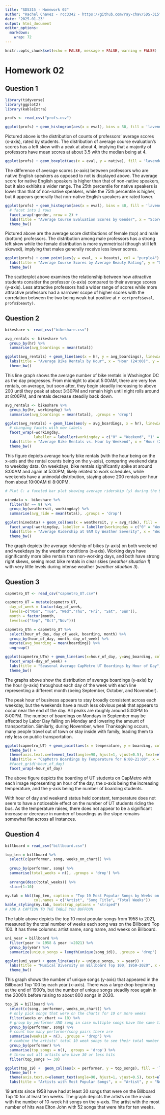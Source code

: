 ---
title: "SDS315 - Homework 02"
author: "Rachel Chavez - rcc3342 - https://github.com/ray-chav/SDS-315"
date: "2025-01-23"
output: html_document
editor_options: 
  markdown: 
    wrap: 72
---

```{r setup, include=FALSE}
knitr::opts_chunk$set(echo = FALSE, message = FALSE, warning = FALSE)
```

# Homework 02

## **Question 1**

```{r read1}

library(tidyverse)
library(ggplot2)
library(kableExtra)

profs <- read_csv("profs.csv")

```

```{r A1}

ggplot(profs) + geom_histogram(aes(x = eval), bins = 30, fill = 'lavender', col = 'black') + labs(title = "UT Austin Professors' Average Course Evaluation Scores", x = "Score", y = "Count") + theme_bw()

```

Pictured above is the distribution of counts of professors' average
scores (x-axis), rated by students. The distribution of average course
evaluation's scores has a left skew with a peak at about 4, implying
that a majority of professors have mean scores at about 3.5 with the
median being at 4.

```{r B1}

ggplot(profs) + geom_boxplot(aes(x = eval, y = native), fill = 'lavender') + labs(title = "Average Course Evaluation Scores by Native Language", x = "Score", y = "Is the Professor a Native English Speaker?") + scale_y_discrete(labels = c("yes" = "Yes", "no" = "No")) + xlim(0, 5) + theme_bw()

```

The difference of average scores (x-axis) between professors who are
native English speakers as opposed to not is displayed above. The
average score for native English speakers is higher than that of
non-native speakers, but it also exhibits a wider range. The 25th
percentile for native speakers is lower than that of non-native
speakers, while the 75th percentile is higher, but it appears generally
that non-native English speakers are rated lower.

```{r C1}

ggplot(profs) + geom_histogram(aes(x = eval), bins = 40, fill = 'lavender', col = "black") +
  # facet into 2 rows
  facet_wrap(~gender, nrow = 2) + 
  labs(title = "Average Course Evaluation Scores by Gender", x = "Score", y = "Count") +
  theme_bw()

```

Pictured above are the average score distributions of female (top) and
male (bottom) professors. The distribution among male professors has a
strong left skew while the female distribution is more symmetrical
(though still left skewed), implying that males generally receive less
lower scores.

```{r D1}

ggplot(profs) + geom_point(aes(y = eval, x = beauty), col = "purple4") +
  labs(title = "Average Course Scores by Average Beauty Rating", y = "Score", x = "Beauty Rating") +
  theme_bw()

```

The scatterplot above examines the relationship between how attractive
students consider the professor (x-axis) compared to their average
scores (y-axis). Less attractive professors had a wider range of scores
while more attractive professors had a narrower scope of higher scores
with the correlation between the two being weak but positive at
`r cor(profs$eval, profs$beauty)`.

## **Question 2**

```{r read2}

bikeshare <- read_csv("bikeshare.csv")

```

```{r A2}

avg_rentals <- bikeshare %>%
  group_by(hr) %>%
  summarise(avg_boardings = mean(total))

ggplot(avg_rentals) + geom_line(aes(x = hr, y = avg_boardings), linewidth =0.5) +
  labs(title = "Average Bike Rentals by Hour", x = "Hour (24:00)", y = "Average Rentals") + 
  theme_bw()

```

This line graph shows the average number of bike rentals in Washington
DC as the day progresses. From midnight to about 5:00AM, there are very
few rentals, on average, but soon after, they begin steadily increasing
to above 200 until they peak at about 3:30PM and remain high until night
rolls around at 8:00PM, and rentals decrease steadily back down.

```{r B2}

avg_rentals <- bikeshare %>%
  group_by(hr, workingday) %>%
  summarise(avg_boardings = mean(total), .groups = 'drop')

ggplot(avg_rentals) + geom_line(aes(y = avg_boardings, x = hr), linewidth =0.5) +
  # changing facets with new labels
  facet_wrap(~workingday,
             labeller = labeller(workingday = c("0" = "Weekend", "1" = "Weekday"))) +
  labs(title = "Average Bike Rentals vs. Hour by Weekend", x = "Hour (24:00)", y = "Average Rental Count") +
  theme_bw()

```

This figure depicts average hourly bike rentals (with the hour being on
the x-axis and the rental counts being on the y-axis), comparing weekend
data to weekday data. On weekdays, bike rentals significantly spike at
around 8:00AM and again at 5:00PM, likely related to work schedules,
while weekends have a unimodal distribution, staying above 200 rentals
per hour from about 10:00AM til 8:00PM.

```{r C2}

# Plot C: a faceted bar plot showing average ridership (y) during the 9 AM hour by weather situationcode (weathersit, x), faceted according to whether it is a working day or not. (Remember that you can focus on a specific subset of rows of a data set using filter.)

ninedata <- bikeshare %>% 
  filter(hr == 9) %>%
  group_by(weathersit, workingday) %>%
  summarise(avg_ride = mean(total), .groups = 'drop')

ggplot(ninedata) + geom_col(aes(x = weathersit, y = avg_ride), fill = 'lightblue', col = 'black') +
  facet_wrap(~workingday, labeller = labeller(workingday = c("0" = "Weekend", "1" = "Weekday"))) +
  labs(title = "Average Ridership at 9AM by Weather Severity", x = "Weather Severity", y = "Ridership Count") +
  theme_bw()

```

The graph depicts the average ridership of bikes (y-axis) on both
weekend and weekdays by the weather conditions (x-axis). Working days
have significantly more bike rentals than non-working days, and both
have strong right skews, seeing most bike rentals in clear skies
(*weather situation 1*) with very little levels during intense weather
(*weather situation 3*).

## **Question 3**

```{r read3}

capmetro_UT <- read_csv("capmetro_UT.csv")

capmetro_UT = mutate(capmetro_UT,
  day_of_week = factor(day_of_week,
  levels=c("Mon", "Tue", "Wed","Thu", "Fri", "Sat", "Sun")),
  month = factor(month,
  levels=c("Sep", "Oct","Nov")))

```

```{r A3}

capmetro_UTn = capmetro_UT %>%
  select(hour_of_day, day_of_week, boarding, month) %>%
  group_by(hour_of_day, month, day_of_week) %>%
  mutate(avg_boarding = mean(boarding)) %>%
  ungroup()

ggplot(capmetro_UTn) + geom_line(aes(x=hour_of_day, y=avg_boarding, col = month)) +
  facet_wrap(~day_of_week) + 
  labs(title = "Seasonal Average CapMetro UT Boardings by Hour of Day", x = "Hour of the Day (24:00)", y = "Number of Boardings") +
  theme_bw()

```

The graphs above show the distribution of average boardings (y-axis) by
the hour (y-axis) throughout each day of the week with each line
representing a different month (being September, October, and November).

The peak hour of business appears to stay broadly consistent across each
weekday, but the weekends have a much less obvious peak that appears to
occur near the end of the day. All peaks are roughly around 5:00PM to
8:00PM. The number of boardings on Mondays in September may be affected
by Labor Day falling on Monday and lowering the amount of
transportation. Similarly, during November, when Thanksgiving occurs,
many people travel out of town or stay inside with family, leading them
to rely less on public transportation.

```{r B3}

ggplot(capmetro_UT) + geom_point(aes(x = temperature, y = boarding, col = weekend)) +
  theme_bw() +
  theme(axis.text.x=element_text(angle=90, hjust=1, vjust=0.5), text=element_text(size=7)) +
  labs(title = "CapMetro Boardings by Temperature for 6:00-21:00", x = "Temperature(F)", y = "Boarding Counts") +
  #facet_grid(~hour_of_day)
  facet_wrap(~hour_of_day)

```

The above figure depicts the boarding of UT students on CapMetro with
each image representing an hour of the day, the x-axis being the
increasing temperature, and the y-axis being the number of boarding
students.

With hour of day and weekend status held constant, temperature does not
seem to have a noticeable effect on the number of UT students riding the
bus. As the temperature raises, there does not appear to be a
significant increase or decrease in number of boardings as the slope
remains somewhat flat across all instances.

## **Question 4**

```{r read4}

billboard = read_csv("billboard.csv")

```

```{r A4}

top_ten = billboard %>%
  select(c(performer, song, weeks_on_chart)) %>%
  
  group_by(performer, song) %>%
  summarise(total_weeks = n(), .groups = 'drop') %>%
  
  arrange(desc(total_weeks)) %>%
  slice(1:10)

my.tab = kbl(top_ten, caption = "Top 10 Most Popular Songs by Weeks on Billboard",
             col.names = c("Artist", "Song Title", "Total Weeks"))
kable_styling(my.tab, bootstrap_options = "striped")
# ADD A CAPTION TO THE TABLE YOU BUFFOON
```

The table above depicts the top 10 most popular songs from 1958 to 2021,
measured by the total number of weeks each song was on the Billboard Top
100. It has three columns: artist name, song name, and weeks on
Billboard.

```{r B4}

uni_year = billboard %>%
  filter(year != 1958 & year !=2021) %>%
  group_by(year) %>%
  summarize(unique_songs = length(unique(song_id)), .groups = 'drop')

ggplot(uni_year) + geom_line(aes(y = unique_songs, x = year)) +
  labs(title = "Musical Diversity on Billboard Top 100, 1959-2020", x = "Year", y = "Number of Unique Songs") + 
  theme_bw()

```

This graph shows the number of unique songs (y-axis) that appeared in
the Billboard Top 100 by each year (x-axis). There was a large drop
beginning at the end of 1900's, but the number of unique songs steadily
rose again in the 2000's before raising to about 800 songs in 2020.

```{r C4}

top_19 = billboard %>%
  select(c(song, performer, weeks_on_chart)) %>%
  # only pick songs that were on the charts for 10 or more weeks
  filter(weeks_on_chart >= 10) %>%
  # group by performer AND song in case multiple songs have the same title
  group_by(performer, song) %>%
  # count how many performer/song pairs there are
  summarise(weeks10 = n(), .groups = 'drop') %>%
  # combine the artists' total 10 week songs to see their total number of hits
  group_by(performer) %>% 
  summarise(top_songs = n(), .groups = 'drop') %>%  
  # throw out all artists who have 30 or less hits
  filter(top_songs >= 30)

ggplot(top_19) +  geom_col(aes(x = performer, y = top_songs), fill = 'lightblue', col = 'black') +
  theme_bw() +
  theme(axis.text.x=element_text(angle=90, hjust=1, vjust=0.5), text=element_text(size=7)) +
  labs(title = "Artists with Most Popular Songs", x = "Artist", y = "Number of 10-week Hit Songs")
```

19 artists since 1958 have had at least 30 songs that were on the
Billboard Top 10 for at least ten weeks. The graph depicts the artists
on the x-axis with the number of 10-week hit songs on the y-axis. The
artist with the most number of hits was Elton John with 52 songs that
were hits for ten weeks.
